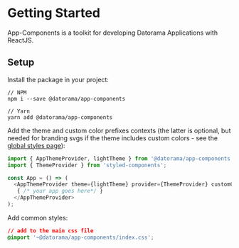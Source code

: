
<Meta title="Getting Started" />

# Getting Started

App-Components is a toolkit for developing Datorama Applications with ReactJS.
            

## Setup

Install the package in your project:

````shell script
// NPM
npm i --save @datorama/app-components

// Yarn
yarn add @datorama/app-components
````

Add the theme and custom color prefixes contexts (the latter is optional, but needed for branding svgs if the theme includes custom colors - see the [global styles page](/story/utils-global-styles--page?path=/story/utils-global-styles--page)):

````javascript
import { AppThemeProvider, lightTheme } from '@datorama/app-components';
import { ThemeProvider } from 'styled-components';

const App = () => (
  <AppThemeProvider theme={lightTheme} provider={ThemeProvider} customColorPrefixes={["c1", "c2", "c3"]}>
   { /* your app goes here*/ }
  </AppThemeProvider>
);
````

Add common styles:

````css
// add to the main css file
@import '~@datorama/app-components/index.css';
````
